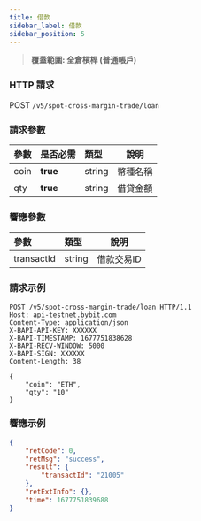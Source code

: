 ```yaml
---
title: 借款
sidebar_label: 借款
sidebar_position: 5
---
```

> **覆蓋範圍: 全倉槓桿 (普通帳戶)**

### HTTP 請求
POST `/v5/spot-cross-margin-trade/loan`

### 請求參數
| 參數 |是否必需| 類型 | 說明|
|:----- |:-------|:-----|------ |
|coin|**true**|string|幣種名稱|
|qty|**true**|string|借貸金額|

### 響應參數
| 參數 | 類型 | 說明|
|:----- |:-----|----- |
|transactId|string|借款交易ID|

### 請求示例

```http
POST /v5/spot-cross-margin-trade/loan HTTP/1.1
Host: api-testnet.bybit.com
Content-Type: application/json
X-BAPI-API-KEY: XXXXXX
X-BAPI-TIMESTAMP: 1677751838628
X-BAPI-RECV-WINDOW: 5000
X-BAPI-SIGN: XXXXXX
Content-Length: 38

{
    "coin": "ETH",
    "qty": "10"
}
```

### 響應示例

```json
{
    "retCode": 0,
    "retMsg": "success",
    "result": {
        "transactId": "21005"
    },
    "retExtInfo": {},
    "time": 1677751839688
}
```
